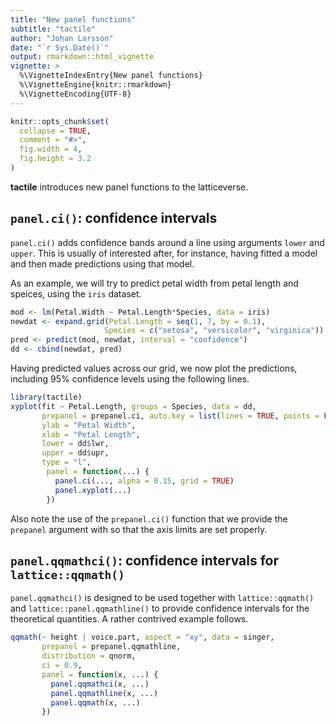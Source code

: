 ```yaml
---
title: "New panel functions"
subtitle: "tactile"
author: "Johan Larsson"
date: "`r Sys.Date()`"
output: rmarkdown::html_vignette
vignette: >
  %\VignetteIndexEntry{New panel functions}
  %\VignetteEngine{knitr::rmarkdown}
  %\VignetteEncoding{UTF-8}
---
```


```r
knitr::opts_chunk$set(
  collapse = TRUE,
  comment = "#>",
  fig.width = 4,
  fig.height = 3.2
)
```

**tactile** introduces new panel functions to the latticeverse.

## `panel.ci()`: confidence intervals

`panel.ci()` adds confidence bands around a line using 
arguments `lower` and `upper`. This is usually of interested after,
for instance, having fitted a model and then made predictions using that 
model.

As an example, we will try to predict petal width from petal length
and speices, using the `iris` dataset.

```r
mod <- lm(Petal.Width ~ Petal.Length*Species, data = iris)
newdat <- expand.grid(Petal.Length = seq(1, 7, by = 0.1),
                     Species = c("setosa", "versicolor", "virginica"))
pred <- predict(mod, newdat, interval = "confidence")
dd <- cbind(newdat, pred)
```

Having predicted values across our grid, we now plot the predictions,
including 95% confidence levels using the following lines.

```r
library(tactile)
xyplot(fit ~ Petal.Length, groups = Species, data = dd,
       prepanel = prepanel.ci, auto.key = list(lines = TRUE, points = FALSE),
       ylab = "Petal Width",
       xlab = "Petal Length",
       lower = dd$lwr,
       upper = dd$upr,
       type = "l",
        panel = function(...) {
          panel.ci(..., alpha = 0.15, grid = TRUE)
          panel.xyplot(...)
        })
```

Also note the use of the `prepanel.ci()` function that we provide the
`prepanel` argument with so that the axis limits are set properly.

## `panel.qqmathci()`: confidence intervals for `lattice::qqmath()`

`panel.qqmathci()` is designed to be used together with `lattice::qqmath()`
and `lattice::panel.qqmathline()` to provide confidence
intervals for the theoretical quantities. A rather contrived example follows.

```r
qqmath(~ height | voice.part, aspect = "xy", data = singer,
       prepanel = prepanel.qqmathline,
       distribution = qnorm,
       ci = 0.9,
       panel = function(x, ...) {
         panel.qqmathci(x, ...)
         panel.qqmathline(x, ...)
         panel.qqmath(x, ...)
       })
```

